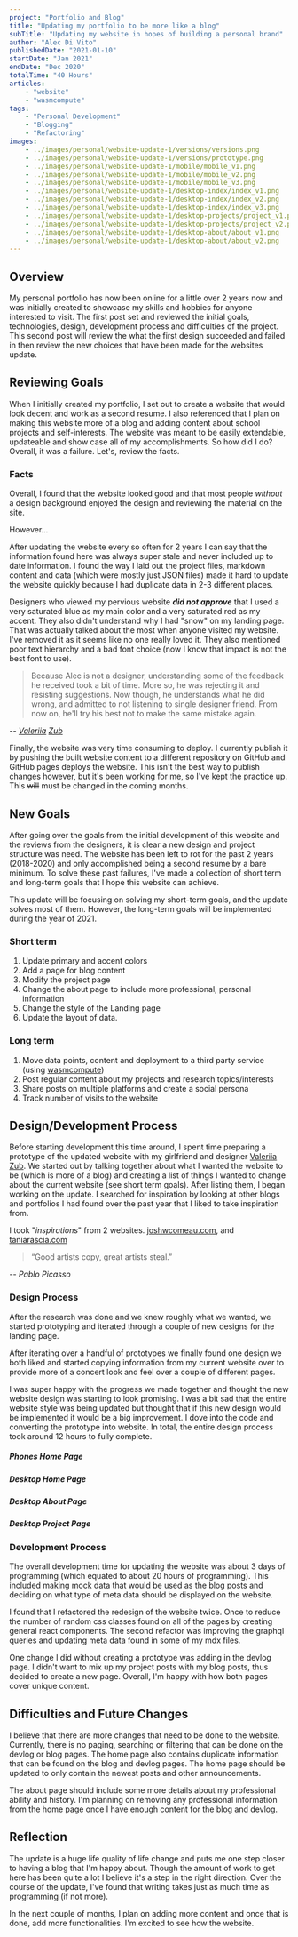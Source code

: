 ```yaml
---
project: "Portfolio and Blog"
title: "Updating my portfolio to be more like a blog"
subTitle: "Updating my website in hopes of building a personal brand"
author: "Alec Di Vito"
publishedDate: "2021-01-10"
startDate: "Jan 2021"
endDate: "Dec 2020"
totalTime: "40 Hours"
articles:
    - "website"
    - "wasmcompute"
tags:
    - "Personal Development"
    - "Blogging"
    - "Refactoring"
images:
    - ../images/personal/website-update-1/versions/versions.png
    - ../images/personal/website-update-1/versions/prototype.png
    - ../images/personal/website-update-1/mobile/mobile_v1.png
    - ../images/personal/website-update-1/mobile/mobile_v2.png
    - ../images/personal/website-update-1/mobile/mobile_v3.png
    - ../images/personal/website-update-1/desktop-index/index_v1.png
    - ../images/personal/website-update-1/desktop-index/index_v2.png
    - ../images/personal/website-update-1/desktop-index/index_v3.png
    - ../images/personal/website-update-1/desktop-projects/project_v1.png
    - ../images/personal/website-update-1/desktop-projects/project_v2.png
    - ../images/personal/website-update-1/desktop-about/about_v1.png
    - ../images/personal/website-update-1/desktop-about/about_v2.png
---
```


## Overview

My personal portfolio has now been online for a little over 2 years now
and was initially created to showcase my skills and hobbies for anyone
interested to visit. The first post set and reviewed the initial goals,
technologies, design, development process and difficulties of the
project. This second post will review the what the first design
succeeded and failed in then review the new choices that have been made
for the websites update.

## Reviewing Goals

When I initially created my portfolio, I set out to create a website
that would look decent and work as a second resume. I also referenced
that I plan on making this website more of a blog and adding content
about school projects and self-interests. The website was meant to be
easily extendable, updateable and show case all of my accomplishments.
So how did I do? Overall, it was a failure. Let's, review the facts.

### Facts

Overall, I found that the website looked good and that most people
*without* a design background enjoyed the design and reviewing the
material on the site.

However...

After updating the website every so often for 2 years I can say that the
information found here was always super stale and never included up to
date information. I found the way I laid out the project files, markdown
content and data (which were mostly just JSON files) made it hard to
update the website quickly because I had duplicate data in 2-3 different
places.

Designers who viewed my pervious website ***did not approve*** that I
used a very saturated blue as my main color and a very saturated red as
my accent. They also didn't understand why I had "snow" on my landing
page. That was actually talked about the most when anyone visited my
website. I've removed it as it seems like no one really loved it. They
also mentioned poor text hierarchy and a bad font choice (now I
know that impact is not the best font to use).

> Because Alec is not a designer, understanding some of the feedback he received took a
> bit of time. More so, he was rejecting it and resisting suggestions.
> Now though, he understands what he did wrong, and admitted to not listening to
> single designer friend. From now on, he'll try his best not to make the same mistake again.
<div>-- <cite><a href="https://www.linkedin.com/in/val-z/">Valeriia</a> <a href="https://www.val-z.com/">Zub</a></cite></div>
 
Finally, the website was very time consuming to deploy. I currently
publish it by pushing the built website content to a different
repository on GitHub and GitHub pages deploys the website. This isn't
the best way to publish changes however, but it's been working for me,
so I've kept the practice up. This ~~will~~ must be changed in the
coming months.

## New Goals

After going over the goals from the initial development of this website
and the reviews from the designers, it is clear a new design and project
structure was need. The website has been left to rot for the past 2
years (2018-2020) and only accomplished being a second resume by a bare
minimum. To solve these past failures, I've made a collection of short
term and long-term goals that I hope this website can achieve.

This update will be focusing on solving my short-term goals, and the
update solves most of them. However, the long-term goals will be
implemented during the year of 2021.

### Short term

1.  Update primary and accent colors
2.  Add a page for blog content
3.  Modify the project page
4.  Change the about page to include more professional, personal information
5.  Change the style of the Landing page
6.  Update the layout of data.

### Long term

1.  Move data points, content and deployment to a third party service (using [wasmcompute](http://wasmcompute.com/))
2.  Post regular content about my projects and research topics/interests
3.  Share posts on multiple platforms and create a social persona
4.  Track number of visits to the website

## Design/Development Process

Before starting development this time around, I spent time preparing a
prototype of the updated website with my girlfriend and designer
[Valeriia](https://www.linkedin.com/in/val-z/)
[Zub](https://www.val-z.com/). We started out by talking together about
what I wanted the website to be (which is more of a blog) and creating a
list of things I wanted to change about the current website (see short
term goals). After listing them, I began working on the update. I
searched for inspiration by looking at other blogs and portfolios I had
found over the past year that I liked to take inspiration from.

I took "*inspirations*" from 2 websites. [joshwcomeau.com](https://www.joshwcomeau.com/), and [taniarascia.com](https://www.taniarascia.com/)

>  “Good artists copy, great artists steal.”
<div>-- <cite>Pablo Picasso</cite></div>

### Design Process

After the research was done and we knew roughly what we wanted, we
started prototyping and iterated through a couple of new designs for the
landing page.

<span>
<props.images.versions alt="Different version of the landing page for alec divito" caption="All iterations made for this websites landing page" />
</span>

After iterating over a handful of prototypes we finally found one design
we both liked and started copying information from my current website
over to provide more of a concert look and feel over a couple of
different pages.

<span>
<props.images.prototype alt="Prototype showing off how the application would look" caption="Prototype showing off design" />
</span>

I was super happy with the progress we made together and thought the new
website design was starting to look promising. I was a bit sad that the
entire website style was being updated but thought that if this new
design would be implemented it would be a big improvement. I dove into
the code and converting the prototype into website. In total, the entire
design process took around 12 hours to fully complete.

##### Phones Home Page

<div class="grid grid--3">
    <props.images.mobile_v1 alt="first version of alec divitos portfolio mobile index page" caption="first version" />
    <props.images.mobile_v2 alt="second version of alec divitos portfolio mobile index page" caption="second version" />
    <props.images.mobile_v3 alt="third version of alec divitos portfolio mobile index page" caption="third version" />
</div>

##### Desktop Home Page

<div class="grid grid--2">
    <props.images.index_v2 alt="second version of alec divitos portfolio desktop index page" caption="second version" />
    <props.images.index_v3 alt="third version of alec divitos portfolio desktop index page" caption="third version" />
</div>

##### Desktop About Page

<div class="grid grid--2">
    <props.images.about_v2 alt="third version of alec divitos portfolio desktop about page" caption="second version" />
    <props.images.about_v1 alt="second version of alec divitos portfolio desktop about page" caption="third version" />
</div>

##### Desktop Project Page

<div class="grid grid--2">
    <props.images.project_v1 alt="second version of alec divitos portfolio desktop projects page" caption="second version" />
    <props.images.project_v2 alt="third version of alec divitos portfolio desktop projects page" caption="third version" />
</div>

### Development Process

The overall development time for updating the website was about 3 days
of programming (which equated to about 20 hours of programming). This
included making mock data that would be used as the blog posts and
deciding on what type of meta data should be displayed on the website.

I found that I refactored the redesign of the website twice. Once to
reduce the number of random css classes found on all of the pages by
creating general react components. The second refactor was improving the
graphql queries and updating meta data found in some of my mdx files.

One change I did without creating a prototype was adding in the devlog
page. I didn't want to mix up my project posts with my blog posts, thus
decided to create a new page. Overall, I'm happy with how both pages
cover unique content.

## Difficulties and Future Changes

I believe that there are more changes that need to be done to the
website. Currently, there is no paging, searching or filtering that can
be done on the devlog or blog pages. The home page also contains
duplicate information that can be found on the blog and devlog pages.
The home page should be updated to only contain the newest posts and
other announcements.

The about page should include some more details about my professional
ability and history. I'm planning on removing any professional
information from the home page once I have enough content for the blog
and devlog.

## Reflection

The update is a huge life quality of life change and puts me one step
closer to having a blog that I'm happy about. Though the amount of work
to get here has been quite a lot I believe it's a step in the right
direction. Over the course of the update, I've found that writing takes
just as much time as programming (if not more).

In the next couple of months, I plan on adding more content and once
that is done, add more functionalities. I'm excited to see how the
website.

